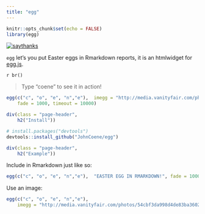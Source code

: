 ---
title: "egg"
---

```{r setup, include=FALSE}
knitr::opts_chunk$set(echo = FALSE)
library(egg)
```

[![saythanks](https://img.shields.io/badge/say-thanks-ff69b4.svg)](https://saythanks.io/to/JohnCoene)

`egg` let's you put Easter eggs in Rmarkdown reports, it is an htmlwidget for [egg.js](http://thatmikeflynn.com/egg.js/).

`r br()`

> Type "coene" to see it in action!

```{r, echo = FALSE}
egg(c("c", "o", "e", "n","e"),  imegg = "http://media.vanityfair.com/photos/54cbf3da998d4de83ba3602a/master/w_960,c_limit/image.jpg",
    fade = 1000, timeout = 10000)
```

```{r}
div(class = "page-header",
    h2("Install"))
```

```{r, eval = FALSE, echo = TRUE}
# install.packages("devtools")
devtools::install_github("JohnCoene/egg")
```

```{r}
div(class = "page-header",
    h2("Example"))
```

Include in Rmarkdown just like so:

```{r, echo = TRUE, eval=FALSE}
egg(c("c", "o", "e", "n","e"),  "EASTER EGG IN RMARKDOWN!", fade = 1000, timeout = 10000)
```

Use an image:

```{r, echo = TRUE, eval=FALSE}
egg(c("c", "o", "e", "n","e"), 
    imegg = "http://media.vanityfair.com/photos/54cbf3da998d4de83ba3602a/master/w_960,c_limit/image.jpg")
```